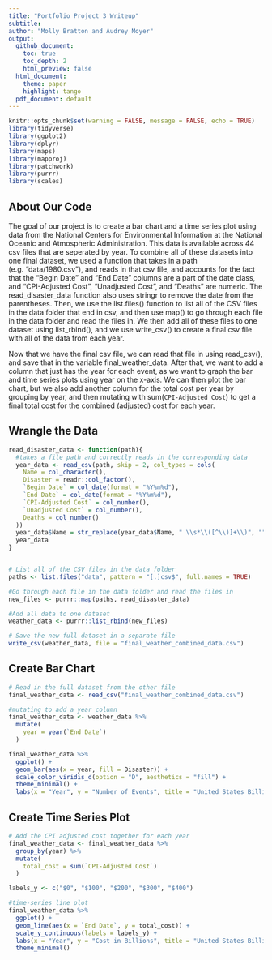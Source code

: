 ```yaml
---
title: "Portfolio Project 3 Writeup"
subtitle: 
author: "Molly Bratton and Audrey Moyer"
output:
  github_document:
    toc: true
    toc_depth: 2
    html_preview: false
  html_document: 
    theme: paper
    highlight: tango
  pdf_document: default
---
```



```r
knitr::opts_chunk$set(warning = FALSE, message = FALSE, echo = TRUE)
library(tidyverse)
library(ggplot2)
library(dplyr)
library(maps)
library(mapproj)
library(patchwork)
library(purrr)
library(scales)
```

## About Our Code
The goal of our project is to create a bar chart and a time series plot using data from the National Centers for Environmental Information at the National Oceanic and Atmospheric Administration. This data is available across 44 csv files that are seperated by year. To combine all of these datasets into one final dataset, we used a function that takes in a path (e.g. "data/1980.csv"), and reads in that csv file, and accounts for the fact that the "Begin Date" and "End Date" columns are a part of the date class, and "CPI-Adjusted Cost", "Unadjusted Cost", and "Deaths" are numeric. The read_disaster_data function also uses stringr to remove the date from the parentheses. Then, we use the list.files() function to list all of the CSV files in the data folder that end in csv, and then use map() to go through each file in the data folder and read the files in. We then add all of these files to one dataset using list_rbind(), and we use write_csv() to create a final csv file with all of the data from each year. 

Now that we have the final csv file, we can read that file in using read_csv(), and save that in the variable final_weather_data. After that, we want to add a column that just has the year for each event, as we want to graph the bar and time series plots using year on the x-axis. We can then plot the bar chart, but we also add another column for the total cost per year by grouping by year, and then mutating with sum(`CPI-Adjusted Cost`) to get a final total cost for the combined (adjusted) cost for each year.

## Wrangle the Data

```r
read_disaster_data <- function(path){
  #takes a file path and correctly reads in the corresponding data
  year_data <- read_csv(path, skip = 2, col_types = cols(
    Name = col_character(),
    Disaster = readr::col_factor(),
    `Begin Date` = col_date(format = "%Y%m%d"),
    `End Date` = col_date(format = "%Y%m%d"),
    `CPI-Adjusted Cost` = col_number(),
    `Unadjusted Cost` = col_number(),
    Deaths = col_number()
  ))
  year_data$Name = str_replace(year_data$Name, " \\s*\\([^\\)]+\\)", "")
  year_data
}


# List all of the CSV files in the data folder
paths <- list.files("data", pattern = "[.]csv$", full.names = TRUE)

#Go through each file in the data folder and read the files in
new_files <- purrr::map(paths, read_disaster_data)

#Add all data to one dataset
weather_data <- purrr::list_rbind(new_files)
```

```r
# Save the new full dataset in a separate file
write_csv(weather_data, file = "final_weather_combined_data.csv")
```

## Create Bar Chart

```r
# Read in the full dataset from the other file
final_weather_data <- read_csv("final_weather_combined_data.csv")

#mutating to add a year column
final_weather_data <- weather_data %>%
  mutate(
    year = year(`End Date`)
  )
```

```r
final_weather_data %>%
  ggplot() +
  geom_bar(aes(x = year, fill = Disaster)) +
  scale_color_viridis_d(option = "D", aesthetics = "fill") +
  theme_minimal() +
  labs(x = "Year", y = "Number of Events", title = "United States Billion Dollar Disaster Events, 1980-2024")
```

## Create Time Series Plot

```r
# Add the CPI adjusted cost together for each year
final_weather_data <- final_weather_data %>%
  group_by(year) %>%
  mutate(
    total_cost = sum(`CPI-Adjusted Cost`)
  )
```

```r
labels_y <- c("$0", "$100", "$200", "$300", "$400")

#time-series line plot
final_weather_data %>%
  ggplot() +
  geom_line(aes(x = `End Date`, y = total_cost)) +
  scale_y_continuous(labels = labels_y) +
  labs(x = "Year", y = "Cost in Billions", title = "United States Billion Dollar Disaster Cost Per Year, 1980-2024") +
  theme_minimal()
```

